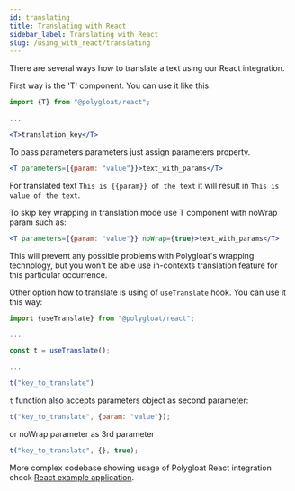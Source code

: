 ```yaml
---
id: translating
title: Translating with React
sidebar_label: Translating with React
slug: /using_with_react/translating
---
```


There are several ways how to translate a text using our React integration.

First way is the 'T' component. You can use it like this:

```jsx
import {T} from "@polygloat/react";

...

<T>translation_key</T>
```

To pass parameters parameters just assign parameters property.

```jsx
<T parameters={{param: "value"}}>text_with_params</T>
```

For translated text `This is {{param}} of the text` it will result in `This is value of the text`.

To skip key wrapping in translation mode use T component with noWrap param such as:

```jsx
<T parameters={{param: "value"}} noWrap={true}>text_with_params</T>
```

This will prevent any possible problems with Polygloat's wrapping technology, but you won't be able use in-contexts
translation feature for this particular occurrence.

Other option how to translate is using of `useTranslate` hook. You can use it this way:

```javascript
import {useTranslate} from "@polygloat/react";

...

const t = useTranslate();

...

t("key_to_translate")
```

`t` function also accepts parameters object as second parameter:

```javascript
t("key_to_translate", {param: "value"});
```
or noWrap parameter as 3rd parameter
```javascript
t("key_to_translate", {}, true);
```

More complex codebase showing usage of Polygloat React integration check
[React example application](https://github.com/polygloat/react-sampleapp).